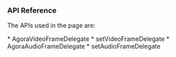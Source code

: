 
<PlatformWrapper platform="ios">

### API Reference

The APIs used in the page are:

<ProductWrapper notAllowed="voice-calling">
* <Link to = "{{global.API_REF_IOS_ROOT}}/class_ivideoframeobserver.html">AgoraVideoFrameDelegate</Link>
* <Link to = "{{global.API_REF_IOS_ROOT}}/class_irtcengine.html#api_imediaengine_registervideoframeobserver">setVideoFrameDelegate</Link>
</ProductWrapper>
* <Link to = "{{global.API_REF_IOS_ROOT}}/class_iaudioframeobserver.html">AgoraAudioFrameDelegate</Link>
* <Link to = "{{global.API_REF_IOS_ROOT}}/class_irtcengine.html#api_imediaengine_registeraudioframeobserver">setAudioFrameDelegate</Link>

</PlatformWrapper>
